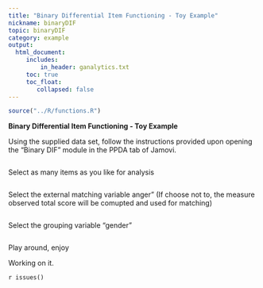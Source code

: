 ```yaml
---
title: "Binary Differential Item Functioning - Toy Example"
nickname: binaryDIF
topic: binaryDIF
category: example
output: 
  html_document:
     includes:
         in_header: ganalytics.txt
     toc: true
     toc_float:
        collapsed: false
---
```


```r
source("../R/functions.R")
```

**Binary Differential Item Functioning - Toy Example**

Using the supplied data set, follow the instructions provided upon opening the "Binary DIF" module in the PPDA tab of Jamovi.

<img src="examples/DIF_1/DIF_data.png  " class="img-responsive" alt="">

Select as many items as you like for analysis

<img src="examples/DIF_1/items.png  " class="img-responsive" alt="">

Select the external matching variable anger" (If choose not to, the measure observed total score will be comupted and used for matching)

<img src="examples/DIF_1/match.png  " class="img-responsive" alt="">

Select the grouping variable "gender"

<img src="examples/DIF_1/group.png  " class="img-responsive" alt="">

Play around, enjoy


Working on it.

`r issues()`